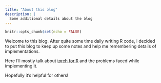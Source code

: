```yaml
---
title: "About this blog"
description: |
  Some additional details about the blog
---
```


```r
knitr::opts_chunk$set(echo = FALSE)
```

Welcome to this blog. After quite some time daily writing R code, I decided to put this blog to keep up some notes and help me remembering details of implementations.

Here I'll mostly talk about [torch for R](https://torch.mlverse.org) and the problems faced while implementing it.

Hopefully it's helpful for others!